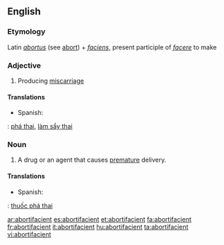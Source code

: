 ==English==

===Etymology===
Latin ''[[abortus]]'' (see [[abort]]) + ''[[faciens]]'', present participle of ''[[facere]]'' to make

===Adjective===
{{en-adj}}

# Producing [[miscarriage]]

====Translations====
{{trans-top|producing miscarriage}}
* Spanish: {{t+|es|abortivo}}
{{trans-mid}}
{{trans-bottom}}

{{checktrans}}
{{ttbc|vi}}: [[phá thai]], [[làm sẩy thai]]

===Noun===
{{en-noun}}

# {{pharmacology}} A drug or an agent that causes [[premature]] delivery.

====Translations====
{{trans-top|agent that causes premature delivery}}
* Spanish: {{t+|es|abortivo|m}}
{{trans-mid}}
{{trans-bottom}}

{{checktrans}}
{{ttbc|vi}}: [[thuốc phá thai]]

[[ar:abortifacient]]
[[es:abortifacient]]
[[et:abortifacient]]
[[fa:abortifacient]]
[[fr:abortifacient]]
[[it:abortifacient]]
[[hu:abortifacient]]
[[ta:abortifacient]]
[[vi:abortifacient]]